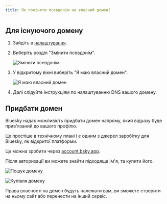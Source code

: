 ```yaml
---
title: Як поміняти псевдонім на власний домен?
---
```



## Для існуючого домену

<Steps>

1. Зайдіть в [налаштування](https://bsky.app/settings).

2. Виберіть розділ "Змінити псевдонім".

   ![Змінити псевдонім](/images/handle-change-1.png)

3. У відкритому вікні виберіть "Я маю власний домен".

   ![Я маю власний домен](/images/handle-change-2.png)

4. Далі слідуйте інструкціям по налаштуванню DNS вашого домену.

</Steps>

## Придбати домен

Bluesky надає можливість придбати домен напряму, який відразу буде прив'язаний до вашого профілю.

Це простіше в технічному плані і є одним з джерел заробітку для Bluesky, як відкритої платформи.

Це можна зробити через [account.bsky.app](https://account.bsky.app/signin).

Після авторизації ви можете знайти підходяще ім'я, та купити його.

![Пошук домену](/images/handle-change-3.png)

![Купівля домену](/images/handle-change-4.png)

<Aside>
  Права власності на домен будуть належати вам, ви зможете створити на ньому сайт або перенести на
  інший сервіс.
</Aside>
